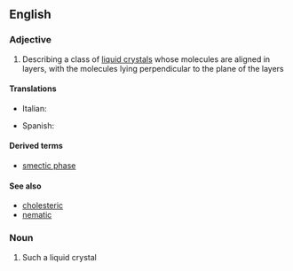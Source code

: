 ==English==

===Adjective===
{{en-adj|-}}

# {{context|chemistry|physics}} Describing a class of [[liquid crystal]]s whose molecules are aligned in layers, with the molecules lying perpendicular to the plane of the layers

====Translations====
{{trans-top}}
* Italian: {{t-|it|smectico}}
{{trans-mid}}
* Spanish: {{t-|es|esmético|m}}
{{trans-bottom}}

====Derived terms====
* [[smectic phase]]

====See also====
* [[cholesteric]]
* [[nematic]]

===Noun===
{{en-noun}}

# Such a liquid crystal
